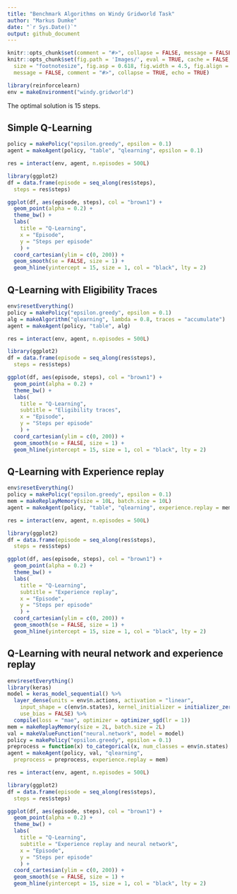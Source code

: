 ```yaml
---
title: "Benchmark Algorithms on Windy Gridworld Task"
author: "Markus Dumke"
date: "`r Sys.Date()`"
output: github_document
---
```


```r
knitr::opts_chunk$set(comment = "#>", collapse = FALSE, message = FALSE)
knitr::opts_chunk$set(fig.path = 'Images/', eval = TRUE, cache = FALSE,
  size = "footnotesize", fig.asp = 0.618, fig.width = 4.5, fig.align = "center",
  message = FALSE, comment = "#>", collapse = TRUE, echo = TRUE)
```


```r
library(reinforcelearn)
env = makeEnvironment("windy.gridworld")
```

The optimal solution is 15 steps.

## Simple Q-Learning

```r
policy = makePolicy("epsilon.greedy", epsilon = 0.1)
agent = makeAgent(policy, "table", "qlearning", epsilon = 0.1)

res = interact(env, agent, n.episodes = 500L)
```

```r
library(ggplot2)
df = data.frame(episode = seq_along(res$steps),
  steps = res$steps)

ggplot(df, aes(episode, steps), col = "brown1") +
  geom_point(alpha = 0.2) +
  theme_bw() +
  labs(
    title = "Q-Learning",
    x = "Episode",
    y = "Steps per episode"
    ) +
  coord_cartesian(ylim = c(0, 200)) +
  geom_smooth(se = FALSE, size = 1) +
  geom_hline(yintercept = 15, size = 1, col = "black", lty = 2)
```

## Q-Learning with Eligibility Traces

```r
env$resetEverything()
policy = makePolicy("epsilon.greedy", epsilon = 0.1)
alg = makeAlgorithm("qlearning", lambda = 0.8, traces = "accumulate")
agent = makeAgent(policy, "table", alg)

res = interact(env, agent, n.episodes = 500L)
```

```r
library(ggplot2)
df = data.frame(episode = seq_along(res$steps),
  steps = res$steps)

ggplot(df, aes(episode, steps), col = "brown1") +
  geom_point(alpha = 0.2) +
  theme_bw() +
  labs(
    title = "Q-Learning",
    subtitle = "Eligibility traces",
    x = "Episode",
    y = "Steps per episode"
    ) +
  coord_cartesian(ylim = c(0, 200)) +
  geom_smooth(se = FALSE, size = 1) +
  geom_hline(yintercept = 15, size = 1, col = "black", lty = 2)
```

## Q-Learning with Experience replay

```r
env$resetEverything()
policy = makePolicy("epsilon.greedy", epsilon = 0.1)
mem = makeReplayMemory(size = 10L, batch.size = 10L)
agent = makeAgent(policy, "table", "qlearning", experience.replay = mem)

res = interact(env, agent, n.episodes = 500L)
```

```r
library(ggplot2)
df = data.frame(episode = seq_along(res$steps),
  steps = res$steps)

ggplot(df, aes(episode, steps), col = "brown1") +
  geom_point(alpha = 0.2) +
  theme_bw() +
  labs(
    title = "Q-Learning",
    subtitle = "Experience replay",
    x = "Episode",
    y = "Steps per episode"
    ) +
  coord_cartesian(ylim = c(0, 200)) +
  geom_smooth(se = FALSE, size = 1) +
  geom_hline(yintercept = 15, size = 1, col = "black", lty = 2)
```

## Q-Learning with neural network and experience replay

```r
env$resetEverything()
library(keras)
model = keras_model_sequential() %>%
  layer_dense(units = env$n.actions, activation = "linear",
    input_shape = c(env$n.states), kernel_initializer = initializer_zeros(),
    use_bias = FALSE) %>%
  compile(loss = "mae", optimizer = optimizer_sgd(lr = 1))
mem = makeReplayMemory(size = 2L, batch.size = 2L)
val = makeValueFunction("neural.network", model = model)
policy = makePolicy("epsilon.greedy", epsilon = 0.1)
preprocess = function(x) to_categorical(x, num_classes = env$n.states)
agent = makeAgent(policy, val, "qlearning",
  preprocess = preprocess, experience.replay = mem)

res = interact(env, agent, n.episodes = 500L)
```

```r
library(ggplot2)
df = data.frame(episode = seq_along(res$steps),
  steps = res$steps)

ggplot(df, aes(episode, steps), col = "brown1") +
  geom_point(alpha = 0.2) +
  theme_bw() +
  labs(
    title = "Q-Learning",
    subtitle = "Experience replay and neural network",
    x = "Episode",
    y = "Steps per episode"
    ) +
  coord_cartesian(ylim = c(0, 200)) +
  geom_smooth(se = FALSE, size = 1) +
  geom_hline(yintercept = 15, size = 1, col = "black", lty = 2)
```
